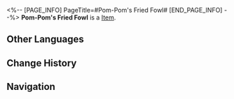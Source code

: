 <%-- [PAGE_INFO]
PageTitle=#Pom-Pom's Fried Fowl#
[END_PAGE_INFO] --%>
{{Item Infobox
|title       = Pom-Pom's Fried Fowl
|id          = 402023
|image       = Item Pom-Pom's Fried Fowl.png
|type        = 
|invCategory = Consumables
|rarity      = 3
|effect      = Upon use, increases Fire DMG of all allies by 16% and ATK of all allies by 18% for the next battle.
|description = A signature delicacy from the "Astral Express" prepared by Conductor Pom-Pom themselves. First, the poultry (any species, preferably avian) is marinated and coated with Pom-Pom's special seasoning and breading. Then, with the heating and pressure of controlled high-energy particles, it is deep-fried precisely for a duration of 0.2434 seconds until golden brown. The result is a dish blessed with a tender exterior and a juicy interior. One bite and you'll feel as if you're being caressed by the gentle gaze of Akivili, soothed in comfort and warmth.
|source1     = [[Omni-Synthesizer]]
}}
{{Description|1=''"Voyage among stars for a taste of Cosmos!"''}}
'''Pom-Pom's Fried Fowl''' is a [[Item]].

==Other Languages==
{{Other Languages
|en   = Pom-Pom's Fried Fowl
|zhs  = 帕帕炸禽肉
|zht  = 帕帕炸禽肉
|ja   = パムパム揚げ鳥
|ko   = 폼폼 특제 후라이드
|es   = Ave salvaje frita de Pom-Pom
|fr   = Poulet frit de Pom-Pom
|ru   = Жареная птица от Пом-Пом
|th   = Pom-Pom Fried Fowl
|vi   = Thịt Gia Cầm Chiên Pom-Pom
|de   = Gebratenes Geflügel von Pom-Pom
|id   = Pom-Pom Fried Fowl
|pt   = Ave Frita do Pom-Pom
}}

==Change History==
{{Change History|2.0}}

==Navigation==
{{Consumable Navbox}}